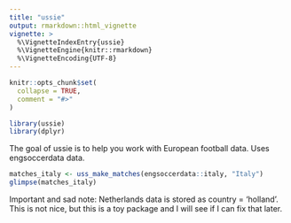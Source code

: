 ```yaml
---
title: "ussie"
output: rmarkdown::html_vignette
vignette: >
  %\VignetteIndexEntry{ussie}
  %\VignetteEngine{knitr::rmarkdown}
  %\VignetteEncoding{UTF-8}
---
```


```r
knitr::opts_chunk$set(
  collapse = TRUE,
  comment = "#>"
)
```

```r
library(ussie)
library(dplyr)
```
 
The goal of ussie is to help you work with European football data.  Uses engsoccerdata data.  
 
```r
matches_italy <- uss_make_matches(engsoccerdata::italy, "Italy")
glimpse(matches_italy)
```
 
Important and sad note: Netherlands data is stored as country = 'holland'.  This
is not nice, but this is a toy package and I will see if I can fix that later.
